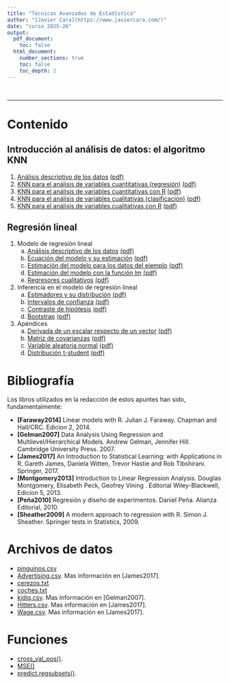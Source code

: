 ```yaml
---
title: "Técnicas Avanzadas de Estadística"
author: "[Javier Cara](https://www.javiercara.com/)"
date: "curso 2025-26"
output: 
  pdf_document:
    toc: false
  html_document:
    number_sections: true
    toc: false
    toc_depth: 2
---
```


<br>

***

# Contenido

## Introducción al análisis de datos: el algoritmo KNN

1. [Análisis descriptivo de los datos](knn_descriptiva.html) [(pdf)](knn_descriptiva.pdf) 
2. [KNN para el análisis de variables cuantitativas (regresión)](knn_reg.html) [(pdf)](knn_reg.pdf)
3. [KNN para el análisis de variables cuantitativas con R](knn_reg_R.html) [(pdf)](knn_reg_R.pdf)
4. [KNN para el análisis de variables cualitativas (clasificación)](knn_clas.html) [(pdf)](knn_clas.pdf)
5. [KNN para el análisis de variables cualitativas con R](knn_clas_R.html) [(pdf)](knn_clas_R.pdf)

## Regresión lineal

1. Modelo de regresión lineal
    a. [Análisis descriptivo de los datos](lm_descriptiva.html) [(pdf)](lm_descriptiva.pdf)
    b. [Ecuación del modelo y su estimación](lm_modelo.html) [(pdf)](lm_modelo.pdf)
    c. [Estimación del modelo para los datos del ejemplo](lm_modelo_estimacion.html) [(pdf)](lm_modelo_estimacion.pdf)
    d. [Estimación del modelo con la función lm](lm_modelo_lm.html) [(pdf)](lm_modelo_lm.pdf)
    e. [Regresores cualitativos](lm_modelo_cualitativas.html) [(pdf)](lm_modelo_cualitativas.pdf)

2. Inferencia en el modelo de regresión lineal
    a. [Estimadores y su distribución](lm_inferencia_muestreo.html) [(pdf)](lm_inferencia_muestreo.pdf)
    b. [Intervalos de confianza](lm_inferencia_intervalos.html) [(pdf)](lm_inferencia_intervalos.pdf)
    c. [Contraste de hipótesis](lm_inferencia_contrastes.html) [(pdf)](lm_inferencia_contrastes.pdf)
    d. [Bootstrap](lm_inferencia_bootstrap.html) [(pdf)](lm_inferencia_bootstrap.pdf)
    
10. Apéndices
    a. [Derivada de un escalar respecto de un vector](lm_apendice_derivadas.html) [(pdf)](lm_apendice_derivadas.pdf)
    b. [Matriz de covarianzas](lm_apendice_covarianzas.html) [(pdf)](lm_apendice_covarianzas.pdf)
    c. [Variable aleatoria normal](lm_apendice_normal.html) [(pdf)](lm_apendice_normal.pdf)
    d. [Distribución t-student](lm_apendice_tn.html) [(pdf)](lm_apendice_tn.pdf)

# Bibliografía

Los libros utilizados en la redacción de estos apuntes han sido, fundamentalmente:

- **[Faraway2014]** Linear models with R. Julian J. Faraway. Chapman and Hall/CRC. Edicion 2, 2014.
- **[Gelman2007]** Data Analysis Using Regression and Multilevel/Hierarchical Models. Andrew Gelman, Jennifer Hill. Cambridge University Press. 2007.
- **[James2017]** An Introduction to Statistical Learning: with Applications in R. Gareth James, Daniela Witten, Trevor Hastie and Rob Tibshirani. Springer, 2017.
- **[Montgomery2013]** Introduction to Linear Regression Analysis. Douglas Montgomery, Elisabeth Peck, Geofrey Vining . Editorial Wiley-Blackwell, Edicion 5, 2013.
- **[Peña2010]** Regresión y diseño de experimentos. Daniel Peña. Alianza Editorial, 2010.
- **[Sheather2009]** A modern approach to regression with R. Simon J. Sheather. Springer tests in Statistics, 2009.

# Archivos de datos

- [pinguinos.csv](datos/pinguinos.csv)
- [Advertising.csv](datos/Advertising.csv). Mas información en [James2017].
- [cerezos.txt](datos/cerezos.txt)
- [coches.txt](datos/coches.txt)
- [kidiq.csv](datos/kidiq.csv). Mas información en [Gelman2007].
- [Hitters.csv](datos/Hitters.csv). Mas información en [James2017].
- [Wage.csv](datos/Wage.csv). Mas información en [James2017].

# Funciones

- [cross_val_pos()](funciones/cross_val_pos.R).
- [MSE()](funciones/MSE.R)
- [predict.regsubsets()](funciones/regsubsets_predict.R).



<br>